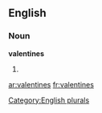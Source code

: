 
==English==

===Noun===
'''valentines'''

# {{plural of|[[valentine]]}}

[[Category:English plurals]]

[[ar:valentines]]
[[fr:valentines]]